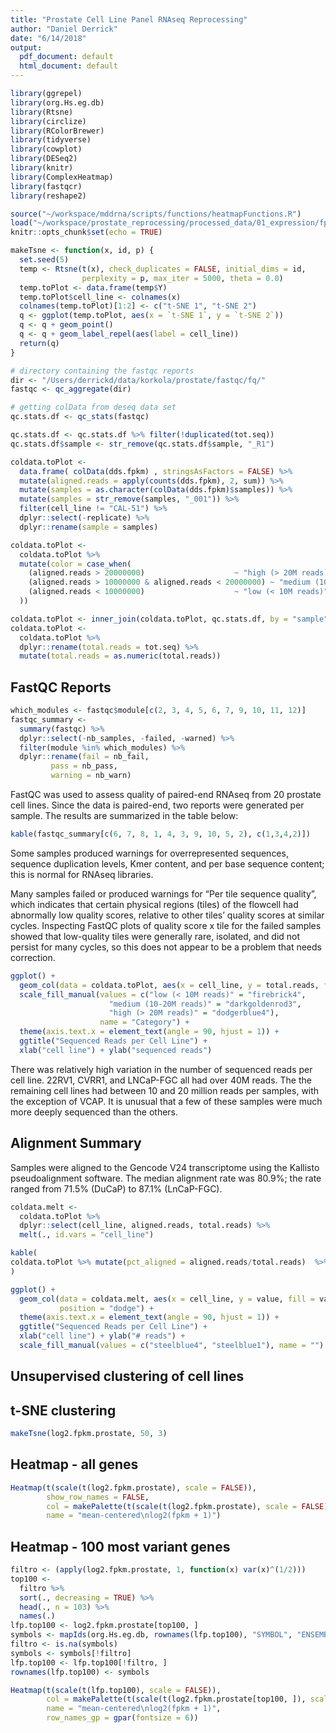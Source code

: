 ```yaml
---
title: "Prostate Cell Line Panel RNAseq Reprocessing"
author: "Daniel Derrick"
date: "6/14/2018"
output:
  pdf_document: default
  html_document: default
---
```


```r
library(ggrepel)
library(org.Hs.eg.db)
library(Rtsne)
library(circlize)
library(RColorBrewer)
library(tidyverse)
library(cowplot)
library(DESeq2)
library(knitr)
library(ComplexHeatmap)
library(fastqcr)
library(reshape2)

source("~/workspace/mddrna/scripts/functions/heatmapFunctions.R")
load("~/workspace/prostate_reprocessing/processed_data/01_expression/fpkm/prostate_rnaseq_dds_fpkm.Rdata")
knitr::opts_chunk$set(echo = TRUE)
```

```r
makeTsne <- function(x, id, p) {
  set.seed(5)
  temp <- Rtsne(t(x), check_duplicates = FALSE, initial_dims = id,
                perplexity = p, max_iter = 5000, theta = 0.0)
  temp.toPlot <- data.frame(temp$Y)
  temp.toPlot$cell_line <- colnames(x)
  colnames(temp.toPlot)[1:2] <- c("t-SNE 1", "t-SNE 2")
  q <- ggplot(temp.toPlot, aes(x = `t-SNE 1`, y = `t-SNE 2`))
  q <- q + geom_point()
  q <- q + geom_label_repel(aes(label = cell_line))
  return(q)
}
```

```r
# directory containing the fastqc reports
dir <- "/Users/derrickd/data/korkola/prostate/fastqc/fq/"
fastqc <- qc_aggregate(dir)

# getting colData from deseq data set
qc.stats.df <- qc_stats(fastqc)

qc.stats.df <- qc.stats.df %>% filter(!duplicated(tot.seq))
qc.stats.df$sample <- str_remove(qc.stats.df$sample, "_R1")

coldata.toPlot <- 
  data.frame( colData(dds.fpkm) , stringsAsFactors = FALSE) %>%
  mutate(aligned.reads = apply(counts(dds.fpkm), 2, sum)) %>% 
  mutate(samples = as.character(colData(dds.fpkm)$samples)) %>% 
  mutate(samples = str_remove(samples, "_001")) %>% 
  filter(cell_line != "CAL-51") %>% 
  dplyr::select(-replicate) %>% 
  dplyr::rename(sample = samples)

coldata.toPlot <-
  coldata.toPlot %>% 
  mutate(color = case_when(
    (aligned.reads > 20000000)                    ~ "high (> 20M reads)",
    (aligned.reads > 10000000 & aligned.reads < 20000000) ~ "medium (10-20M reads)",
    (aligned.reads < 10000000)                    ~ "low (< 10M reads)"
  ))

coldata.toPlot <- inner_join(coldata.toPlot, qc.stats.df, by = "sample")
coldata.toPlot <-
  coldata.toPlot %>% 
  dplyr::rename(total.reads = tot.seq) %>% 
  mutate(total.reads = as.numeric(total.reads))
```

## FastQC Reports

```r
which_modules <- fastqc$module[c(2, 3, 4, 5, 6, 7, 9, 10, 11, 12)]
fastqc_summary <-
  summary(fastqc) %>% 
  dplyr::select(-nb_samples, -failed, -warned) %>% 
  filter(module %in% which_modules) %>% 
  dplyr::rename(fail = nb_fail,
         pass = nb_pass,
         warning = nb_warn)
```

FastQC was used to assess quality of paired-end RNAseq from 20 prostate cell lines. Since the data is paired-end, two reports were generated per sample. The results are summarized in the table below:

```r
kable(fastqc_summary[c(6, 7, 8, 1, 4, 3, 9, 10, 5, 2), c(1,3,4,2)])
```

Some samples produced warnings for overrepresented sequences, sequence duplication levels,
Kmer content, and per base sequence content; this is normal for RNAseq libraries.

Many samples failed or produced warnings for "Per tile sequence quality", which indicates that certain
physical regions (tiles) of the flowcell had abnormally low quality scores, relative to other tiles'
quality scores at similar cycles. Inspecting FastQC plots of quality score x tile for the failed samples
showed that low-quality tiles were generally rare, isolated, and did not persist for many cycles, 
so this does not appear to be a problem that needs correction.

\newpage

```r
ggplot() + 
  geom_col(data = coldata.toPlot, aes(x = cell_line, y = total.reads, fill = color)) +
  scale_fill_manual(values = c("low (< 10M reads)" = "firebrick4", 
                      "medium (10-20M reads)" = "darkgoldenrod3",
                      "high (> 20M reads)" = "dodgerblue4"),
                    name = "Category") +
  theme(axis.text.x = element_text(angle = 90, hjust = 1)) +
  ggtitle("Sequenced Reads per Cell Line") +
  xlab("cell line") + ylab("sequenced reads")
```

There was relatively high variation in the number of sequenced reads per cell line. 
22RV1, CVRR1, and LNCaP-FGC all had over 40M reads. The the remaining cell lines had between 10 and 20
million reads per samples, with the exception of VCAP. It is unusual that a few of these samples were
much more deeply sequenced than the others.

\newpage

## Alignment Summary

Samples were aligned to the Gencode V24 transcriptome using the Kallisto pseudoalignment
software. The median alignment rate was 80.9%; the rate ranged from 71.5% (DuCaP) to 
87.1% (LnCaP-FGC).

```r
coldata.melt <- 
  coldata.toPlot %>% 
  dplyr::select(cell_line, aligned.reads, total.reads) %>% 
  melt(., id.vars = "cell_line")

kable(
coldata.toPlot %>% mutate(pct_aligned = aligned.reads/total.reads)  %>% dplyr::select(cell_line, pct_aligned) %>% arrange(desc(pct_aligned)) %>% dplyr::rename(`Cell Line` = cell_line, `Percent Aligned` = pct_aligned)
)

ggplot() + 
  geom_col(data = coldata.melt, aes(x = cell_line, y = value, fill = variable),
           position = "dodge") +
  theme(axis.text.x = element_text(angle = 90, hjust = 1)) +
  ggtitle("Sequenced Reads per Cell Line") +
  xlab("cell line") + ylab("# reads") +
  scale_fill_manual(values = c("steelblue4", "steelblue1"), name = "")
```

## Unsupervised clustering of cell lines

## t-SNE clustering
```r
makeTsne(log2.fpkm.prostate, 50, 3)
```

\newpage

## Heatmap - all genes

```r
Heatmap(t(scale(t(log2.fpkm.prostate), scale = FALSE)), 
        show_row_names = FALSE,
        col = makePalette(t(scale(t(log2.fpkm.prostate), scale = FALSE))),
        name = "mean-centered\nlog2(fpkm + 1)")
```

\newpage

## Heatmap - 100 most variant genes
```r
filtro <- (apply(log2.fpkm.prostate, 1, function(x) var(x)^(1/2)))
top100 <- 
  filtro %>% 
  sort(., decreasing = TRUE) %>% 
  head(., n = 103) %>% 
  names(.)
lfp.top100 <- log2.fpkm.prostate[top100, ]
symbols <- mapIds(org.Hs.eg.db, rownames(lfp.top100), "SYMBOL", "ENSEMBL")
filtro <- is.na(symbols)
symbols <- symbols[!filtro]
lfp.top100 <- lfp.top100[!filtro, ]
rownames(lfp.top100) <- symbols
```

```r
Heatmap(t(scale(t(lfp.top100), scale = FALSE)), 
        col = makePalette(t(scale(t(log2.fpkm.prostate[top100, ]), scale = FALSE))),
        name = "mean-centered\nlog2(fpkm + 1)",
        row_names_gp = gpar(fontsize = 6))
```

